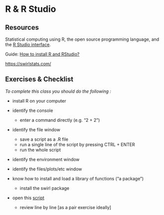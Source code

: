 # R & R Studio

## Resources

Statistical computing using R, the open source programming language, and the [R Studio interface](https://rstudio.com/).

Guide: [How to install R and RStudio?](https://www.r-bloggers.com/2019/12/how-to-install-r-and-rstudio-2/)

[https://swirlstats.com/](https://swirlstats.com/students.html)


## Exercises & Checklist

*To complete this class you should do the following :*

* install R on your computer

* identify the console
  * enter a command directly (e.g. "2 + 2")

* identify the file window
  * save a script as a .R file
  * run a single line of the script by pressing CTRL + ENTER
  * run the whole script

* identify the environment window

* identify the files/plots/etc window

* know how to install and load a library of functions ("a package")
  * install the swirl package

* open this [script](static/class2.R) 
  * review line by line [as a pair exercise ideally]